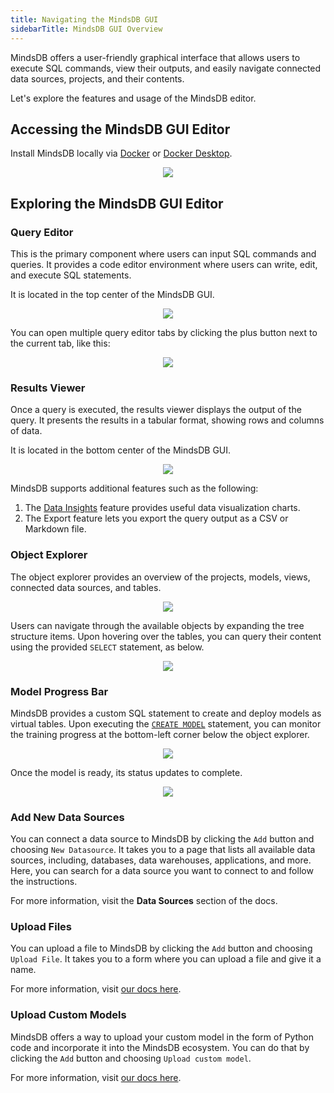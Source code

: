 ```yaml
---
title: Navigating the MindsDB GUI
sidebarTitle: MindsDB GUI Overview
---
```


MindsDB offers a user-friendly graphical interface that allows users to execute SQL commands, view their outputs, and easily navigate connected data sources, projects, and their contents.

Let's explore the features and usage of the MindsDB editor.

## Accessing the MindsDB GUI Editor

Install MindsDB locally via [Docker](/setup/self-hosted/docker) or [Docker Desktop](/setup/self-hosted/docker-desktop).

<p align="center">
  <img src="/assets/mindsdb_gui_editor/mindsdb_editor.png" />
</p>

## Exploring the MindsDB GUI Editor

### Query Editor

This is the primary component where users can input SQL commands and queries. It provides a code editor environment where users can write, edit, and execute SQL statements.

It is located in the top center of the MindsDB GUI.

<p align="center">
  <img src="/assets/mindsdb_gui_editor/query_editor.png" />
</p>

You can open multiple query editor tabs by clicking the plus button next to the current tab, like this:

<p align="center">
  <img src="/assets/mindsdb_gui_editor/multiple_query_editor.png" />
</p>

### Results Viewer

Once a query is executed, the results viewer displays the output of the query. It presents the results in a tabular format, showing rows and columns of data.

It is located in the bottom center of the MindsDB GUI.

<p align="center">
  <img src="/assets/mindsdb_gui_editor/results_viewer.png" />
</p>

MindsDB supports additional features such as the following:

1. The [Data Insights](/sql/data-insights) feature provides useful data visualization charts.
2. The Export feature lets you export the query output as a CSV or Markdown file.

### Object Explorer

The object explorer provides an overview of the projects, models, views, connected data sources, and tables.

<p align="center">
  <img src="/assets/mindsdb_gui_editor/object_explorer.png" />
</p>

Users can navigate through the available objects by expanding the tree structure items. Upon hovering over the tables, you can query their content using the provided `SELECT` statement, as below.

<p align="center">
  <img src="/assets/mindsdb_gui_editor/object_explorer_query.png" />
</p>

### Model Progress Bar

MindsDB provides a custom SQL statement to create and deploy models as virtual tables. Upon executing the [`CREATE MODEL`](/sql/create/model) statement, you can monitor the training progress at the bottom-left corner below the object explorer.

<p align="center">
  <img src="/assets/mindsdb_gui_editor/create_model_1.png" />
</p>

Once the model is ready, its status updates to complete.

<p align="center">
  <img src="/assets/mindsdb_gui_editor/create_model_2.png" />
</p>

### Add New Data Sources

You can connect a data source to MindsDB by clicking the `Add` button and choosing `New Datasource`. It takes you to a page that lists all available data sources, including, databases, data warehouses, applications, and more. Here, you can search for a data source you want to connect to and follow the instructions.

For more information, visit the **Data Sources** section of the docs.

### Upload Files

You can upload a file to MindsDB by clicking the `Add` button and choosing `Upload File`. It takes you to a form where you can upload a file and give it a name.

For more information, visit [our docs here](/sql/create/file).

### Upload Custom Models

MindsDB offers a way to upload your custom model in the form of Python code and incorporate it into the MindsDB ecosystem. You can do that by clicking the `Add` button and choosing `Upload custom model`.

For more information, visit [our docs here](/custom-model/byom).


